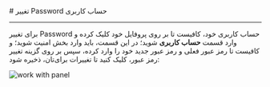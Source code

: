 

<Layout>
<Head>
<title>مستندات تغییر Password حساب کاربری - لیارا</title>
<meta property="og:title" content="مستندات خدمات رایانش ابری لیارا" />
<meta property="og:description" content="مستندات مربوط به نحوه تغییر رمزعبور در پنل کاربری لیارا"  />
<meta property="og:image" content="https://files.liara.ir/liara/logos/liara-poster.jpg" />
</Head>
# تغییر Password حساب کاربری
<hr className="mb-2" />


برای تغییر Password حساب کاربری خود، کافیست تا بر روی پروفایل خود کلیک کرده و وارد قسمت
**حساب کاربری** شوید؛
در این قسمت، باید وارد بخش امنیت شوید؛ و کافیست تا رمز عبور فعلی و رمز عبور جدید خود را وارد کرده، سپس بر روی گزینه تغییر رمز عبور، کلیک کنید تا تغییرات برای‌تان، ذخیره شود:


<div className="h-4" />
<img src="https://files.liara.ir/liara/docs/change-password-on-liara.png" alt="work with panel"/>
<div className="h-4" />

</Layout>